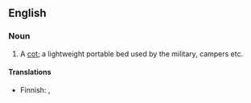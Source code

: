 ==English==

===Noun===
{{en-noun|sg=[[camp]] [[bed]]}}

# A [[cot]]; a lightweight portable bed used by the military, campers etc.

====Translations====
{{top}}
* Finnish: {{t|fi|kenttävuode}}, {{t|fi|telttasänky}}
{{bottom}}